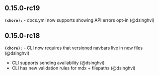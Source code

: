 ## 0.15.0-rc19
**`(chore):`** - docs.yml now supports showing API errors opt-in (@dsinghvi) 

## 0.15.0-rc18
**`(chore):`** - CLI now requires that versioned navbars live in new files (@dsinghvi) 
- CLI supports sending availability (@dsinghvi) 
- CLI has new validation rules for mdx + filepaths (@dsinghvi) 


